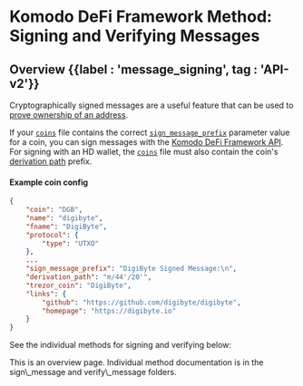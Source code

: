
# Komodo DeFi Framework Method: Signing and Verifying Messages

## Overview {{label : 'message_signing', tag : 'API-v2'}}

Cryptographically signed messages are a useful feature that can be used to [prove ownership of an address](https://www.coindesk.com/policy/2020/05/25/craig-wright-called-fraud-in-message-signed-with-bitcoin-addresses-he-claims-to-own/).

If your [`coins`](https://github.com/KomodoPlatform/coins) file contains the correct [`sign_message_prefix`](https://bitcoin.stackexchange.com/questions/77324/how-are-bitcoin-signed-messages-generated/77325#77325) parameter value for a coin, you can sign messages with the [Komodo DeFi Framework API](https://github.com/KomodoPlatform/komodo-defi-framework).
For signing with an HD wallet, the [`coins`](https://github.com/KomodoPlatform/coins) file must also contain the coin's [derivation path](https://www.blockplate.com/blogs/blockplate/what-is-a-derivation-path) prefix.

#### Example coin config

```json
{
    "coin": "DGB",
    "name": "digibyte",
    "fname": "DigiByte",
    "protocol": {
        "type": "UTXO"
    },
    ...
    "sign_message_prefix": "DigiByte Signed Message:\n",
    "derivation_path": "m/44'/20'",
    "trezor_coin": "DigiByte",
    "links": {
        "github": "https://github.com/digibyte/digibyte",
        "homepage": "https://digibyte.io"
    }
}
```

See the individual methods for signing and verifying below:

<TocForIndex />

<DevComment>
  This is an overview page. Individual method documentation is in the sign\_message and verify\_message folders.
</DevComment>
